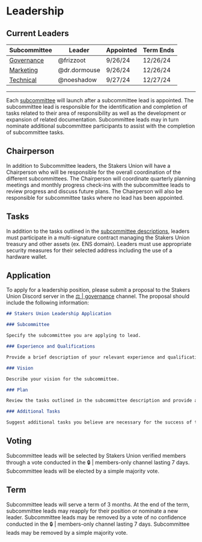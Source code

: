 # Leadership

## Current Leaders
| Subcommittee | Leader       | Appointed | Term Ends   |
|--------------|--------------|-----------|-------------|
| [Governance](/governance/subcommittees#-governance)   | @frizzoot    | 9/26/24  | 12/26/24    |
| [Marketing](/governance/subcommittees#-marketing)    | @dr.dormouse | 9/26/24  | 12/26/24    |
| [Technical](/governance/subcommittees#-technical)    | @noeshadow   | 9/27/24  | 12/27/24    |

---

Each [subcommittee](/governance/subcommittees) will launch after a subcommittee lead is appointed. The subcommittee lead is responsible for the identification and completion of tasks related to their area of responsibility as well as the development or expansion of related documentation. Subcommittee leads may in turn nominate additional subcommittee participants to assist with the completion of subcommittee tasks.

## Chairperson
In addition to Subcommittee leaders, the Stakers Union will have a Chairperson who will be responsible for the overall coordination of the different subcommittees. The Chairperson will coordinate quarterly planning meetings and monthly progress check-ins with the subcommittee leads to review progress and discuss future plans. The Chairperson will also be responsible for subcommittee tasks where no lead has been appointed.

## Tasks

In addition to the tasks outlined in the [subcommittee descriptions](/governance/subcommittees), leaders must participate in a multi-signature contract managing the Stakers Union treasury and other assets (ex. ENS domain). Leaders must use appropriate security measures for their selected address including the use of a hardware wallet.

## Application

To apply for a leadership position, please submit a proposal to the Stakers Union Discord server in the [⚖️ | governance](https://discord.gg/Ky49AwEAYN) channel. The proposal should include the following information:

```md copy
## Stakers Union Leadership Application

### Subcommittee

Specify the subcommittee you are applying to lead.

### Experience and Qualifications

Provide a brief description of your relevant experience and qualifications.

### Vision

Describe your vision for the subcommittee.

### Plan

Review the tasks outlined in the subcommittee description and provide a brief description of how you plan to complete them.

### Additional Tasks

Suggest additional tasks you believe are necessary for the success of the subcommittee.
```

## Voting

Subcommittee leads will be selected by Stakers Union verified members through a vote conducted in the 🔒 | members-only channel lasting 7 days. Subcommittee leads will be elected by a simple majority vote.

## Term

Subcommittee leads will serve a term of 3 months. At the end of the term, subcommittee leads may reapply for their position or nominate a new leader. Subcommittee leads may be removed by a vote of no confidence conducted in the 🔒 | members-only channel lasting 7 days. Subcommittee leads may be removed by a simple majority vote.
